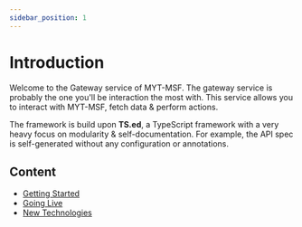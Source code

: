 ```yaml
---
sidebar_position: 1
---
```


# Introduction
Welcome to the Gateway service of MYT-MSF. The gateway service is probably the one you'll be interaction the most with.
This service allows you to interact with MYT-MSF, fetch data & perform actions.

The framework is build upon **TS.ed**, a TypeScript framework with a very heavy focus on modularity & self-documentation.
For example, the API spec is self-generated without any configuration or annotations.

## Content
- [Getting Started](getting-started)
- [Going Live](going-live)
- [New Technologies](new-tech)
